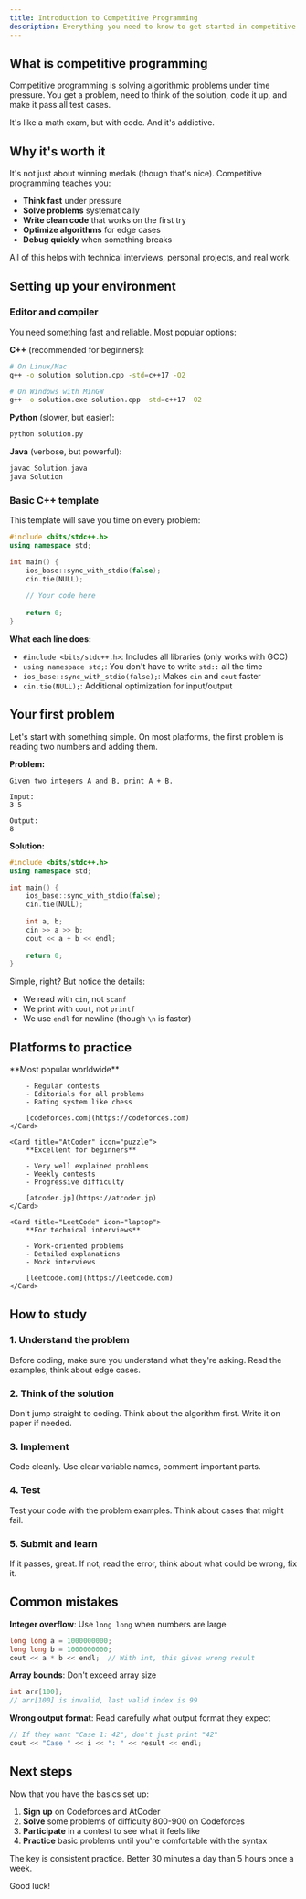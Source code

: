 ```yaml
---
title: Introduction to Competitive Programming
description: Everything you need to know to get started in competitive programming from scratch
---
```



## What is competitive programming

Competitive programming is solving algorithmic problems under time pressure. You get a problem, need to think of the solution, code it up, and make it pass all test cases.

It's like a math exam, but with code. And it's addictive.

## Why it's worth it

It's not just about winning medals (though that's nice). Competitive programming teaches you:

- **Think fast** under pressure
- **Solve problems** systematically  
- **Write clean code** that works on the first try
- **Optimize algorithms** for edge cases
- **Debug quickly** when something breaks

All of this helps with technical interviews, personal projects, and real work.

## Setting up your environment

### Editor and compiler

You need something fast and reliable. Most popular options:

**C++** (recommended for beginners):
```bash
# On Linux/Mac
g++ -o solution solution.cpp -std=c++17 -O2

# On Windows with MinGW
g++ -o solution.exe solution.cpp -std=c++17 -O2
```

**Python** (slower, but easier):
```bash
python solution.py
```

**Java** (verbose, but powerful):
```bash
javac Solution.java
java Solution
```

### Basic C++ template

This template will save you time on every problem:

```cpp
#include <bits/stdc++.h>
using namespace std;

int main() {
    ios_base::sync_with_stdio(false);
    cin.tie(NULL);
    
    // Your code here
    
    return 0;
}
```

**What each line does:**
- `#include <bits/stdc++.h>`: Includes all libraries (only works with GCC)
- `using namespace std;`: You don't have to write `std::` all the time
- `ios_base::sync_with_stdio(false);`: Makes `cin` and `cout` faster
- `cin.tie(NULL);`: Additional optimization for input/output

## Your first problem

Let's start with something simple. On most platforms, the first problem is reading two numbers and adding them.

**Problem:**
```
Given two integers A and B, print A + B.

Input:
3 5

Output:
8
```

**Solution:**
```cpp
#include <bits/stdc++.h>
using namespace std;

int main() {
    ios_base::sync_with_stdio(false);
    cin.tie(NULL);
    
    int a, b;
    cin >> a >> b;
    cout << a + b << endl;
    
    return 0;
}
```

Simple, right? But notice the details:
- We read with `cin`, not `scanf`
- We print with `cout`, not `printf`
- We use `endl` for newline (though `\n` is faster)

## Platforms to practice

<CardGrid>
	<Card title="Codeforces" icon="star">
		**Most popular worldwide**
		
		- Regular contests
		- Editorials for all problems
		- Rating system like chess
		
		[codeforces.com](https://codeforces.com)
	</Card>
	
	<Card title="AtCoder" icon="puzzle">
		**Excellent for beginners**
		
		- Very well explained problems
		- Weekly contests
		- Progressive difficulty
		
		[atcoder.jp](https://atcoder.jp)
	</Card>
	
	<Card title="LeetCode" icon="laptop">
		**For technical interviews**
		
		- Work-oriented problems
		- Detailed explanations
		- Mock interviews
		
		[leetcode.com](https://leetcode.com)
	</Card>
</CardGrid>

## How to study

### 1. Understand the problem
Before coding, make sure you understand what they're asking. Read the examples, think about edge cases.

### 2. Think of the solution
Don't jump straight to coding. Think about the algorithm first. Write it on paper if needed.

### 3. Implement
Code cleanly. Use clear variable names, comment important parts.

### 4. Test
Test your code with the problem examples. Think about cases that might fail.

### 5. Submit and learn
If it passes, great. If not, read the error, think about what could be wrong, fix it.

## Common mistakes

**Integer overflow**: Use `long long` when numbers are large
```cpp
long long a = 1000000000;
long long b = 1000000000;
cout << a * b << endl;  // With int, this gives wrong result
```

**Array bounds**: Don't exceed array size
```cpp
int arr[100];
// arr[100] is invalid, last valid index is 99
```

**Wrong output format**: Read carefully what output format they expect
```cpp
// If they want "Case 1: 42", don't just print "42"
cout << "Case " << i << ": " << result << endl;
```

## Next steps

Now that you have the basics set up:

1. **Sign up** on Codeforces and AtCoder
2. **Solve** some problems of difficulty 800-900 on Codeforces
3. **Participate** in a contest to see what it feels like
4. **Practice** basic problems until you're comfortable with the syntax

The key is consistent practice. Better 30 minutes a day than 5 hours once a week.

Good luck!